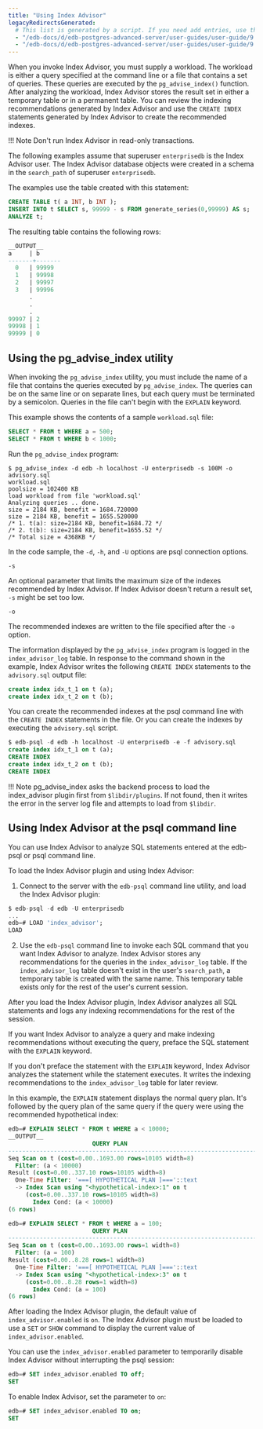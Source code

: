 ```yaml
---
title: "Using Index Advisor"
legacyRedirectsGenerated:
  # This list is generated by a script. If you need add entries, use the `legacyRedirects` key.
  - "/edb-docs/d/edb-postgres-advanced-server/user-guides/user-guide/9.6/EDB_Postgres_Advanced_Server_Guide.1.56.html"
  - "/edb-docs/d/edb-postgres-advanced-server/user-guides/user-guide/9.5/EDB_Postgres_Enterprise_Guide.1.126.html"
---
```


<div id="using_index_advisor" class="registered_link"></div>

When you invoke Index Advisor, you must supply a workload. The workload is either a query specified at the command line or a file that contains a set of queries. These queries are executed by the `pg_advise_index()` function. After analyzing the workload, Index Advisor stores the result set in either a temporary table or in a permanent table. You can review the indexing recommendations generated by Index Advisor and use the `CREATE INDEX` statements generated by Index Advisor to create the recommended indexes.

!!! Note
    Don't run Index Advisor in read-only transactions.

The following examples assume that superuser `enterprisedb` is the Index Advisor user. The Index Advisor database objects were created in a schema in the `search_path` of superuser `enterprisedb`.

The examples use the table created with this statement:

```sql
CREATE TABLE t( a INT, b INT );
INSERT INTO t SELECT s, 99999 - s FROM generate_series(0,99999) AS s;
ANALYZE t;
```

The resulting table contains the following rows:

```sql
__OUTPUT__
a     | b
-------+-------
  0   | 99999
  1   | 99998
  2   | 99997
  3   | 99996
      .
      .
      .
99997 | 2
99998 | 1
99999 | 0
```

## Using the pg_advise_index utility

When invoking the `pg_advise_index` utility, you must include the name of a file that contains the queries executed by `pg_advise_index`. The queries can be on the same line or on separate lines, but each query must be terminated by a semicolon. Queries in the file can't begin with the `EXPLAIN` keyword.

This example shows the contents of a sample `workload.sql` file:

```sql
SELECT * FROM t WHERE a = 500;
SELECT * FROM t WHERE b < 1000;
```

Run the `pg_advise_index` program:

```shell
$ pg_advise_index -d edb -h localhost -U enterprisedb -s 100M -o advisory.sql 
workload.sql
poolsize = 102400 KB
load workload from file 'workload.sql'
Analyzing queries .. done.
size = 2184 KB, benefit = 1684.720000
size = 2184 KB, benefit = 1655.520000
/* 1. t(a): size=2184 KB, benefit=1684.72 */
/* 2. t(b): size=2184 KB, benefit=1655.52 */
/* Total size = 4368KB */
```

In the code sample, the `-d`, `-h`, and `-U` options are psql connection options.

`-s`

 An optional parameter that limits the maximum size of the indexes recommended by Index Advisor. If Index Advisor doesn't return a result set, `-s` might be set too low.

`-o`

 The recommended indexes are written to the file specified after the `-o` option.

The information displayed by the `pg_advise_index` program is logged in the `index_advisor_log` table. In response to the command shown in the example, Index Advisor writes the following `CREATE INDEX` statements to the `advisory.sql` output file:

```sql
create index idx_t_1 on t (a);
create index idx_t_2 on t (b);
```

You can create the recommended indexes at the psql command line with the `CREATE INDEX` statements in the file. Or you can create the indexes by executing the `advisory.sql` script.

```sql
$ edb-psql -d edb -h localhost -U enterprisedb -e -f advisory.sql
create index idx_t_1 on t (a);
CREATE INDEX
create index idx_t_2 on t (b);
CREATE INDEX
```

!!! Note
    pg_advise_index asks the backend process to load the index_advisor plugin first from `$libdir/plugins`. If not found, then it writes the error in the server log file and attempts to load from `$libdir`.

## Using Index Advisor at the psql command line

You can use Index Advisor to analyze SQL statements entered at the edb-psql or psql command line. 

To load the Index Advisor plugin and using Index Advisor:

1.  Connect to the server with the `edb-psql` command line utility, and load the Index Advisor plugin:

```sql
$ edb-psql -d edb -U enterprisedb
...
edb=# LOAD 'index_advisor';
LOAD
```

2.  Use the `edb-psql` command line to invoke each SQL command that you want Index Advisor to analyze. Index Advisor stores any recommendations for the queries in the `index_advisor_log` table. If the `index_advisor_log` table doesn't exist in the user's `search_path`, a temporary table is created with the same name. This temporary table exists only for the rest of the user's current session.

After you load the Index Advisor plugin, Index Advisor analyzes all SQL statements and logs any indexing recommendations for the rest of the session.

If you want Index Advisor to analyze a query and make indexing recommendations without executing the query, preface the SQL statement with the `EXPLAIN` keyword.

If you don't preface the statement with the `EXPLAIN` keyword, Index Advisor analyzes the statement while the statement executes. It writes the indexing recommendations to the `index_advisor_log` table for later review.

In this example, the `EXPLAIN` statement displays the normal query plan. It's followed by the query plan of the same query if the query were using the recommended hypothetical index:

```sql
edb=# EXPLAIN SELECT * FROM t WHERE a < 10000;
__OUTPUT__
                        QUERY PLAN
-----------------------------------------------------------------------------
Seq Scan on t (cost=0.00..1693.00 rows=10105 width=8)
  Filter: (a < 10000)
Result (cost=0.00..337.10 rows=10105 width=8)
  One-Time Filter: '===[ HYPOTHETICAL PLAN ]==='::text
  -> Index Scan using "<hypothetical-index>:1" on t
     (cost=0.00..337.10 rows=10105 width=8)
       Index Cond: (a < 10000)
(6 rows)
```
```sql
edb=# EXPLAIN SELECT * FROM t WHERE a = 100;
                        QUERY PLAN
-----------------------------------------------------------------------------
Seq Scan on t (cost=0.00..1693.00 rows=1 width=8)
  Filter: (a = 100)
Result (cost=0.00..8.28 rows=1 width=8)
  One-Time Filter: '===[ HYPOTHETICAL PLAN ]==='::text
  -> Index Scan using "<hypothetical-index>:3" on t
     (cost=0.00..8.28 rows=1 width=8)
       Index Cond: (a = 100)
(6 rows)
```

After loading the Index Advisor plugin, the default value of `index_advisor.enabled` is `on`. The Index Advisor plugin must be loaded to use a `SET` or `SHOW` command to display the current value of `index_advisor.enabled`.

You can use the `index_advisor.enabled` parameter to temporarily disable Index Advisor without interrupting the psql session:

```sql
edb=# SET index_advisor.enabled TO off;
SET
```

To enable Index Advisor, set the parameter to `on`:

```sql
edb=# SET index_advisor.enabled TO on;
SET
```
